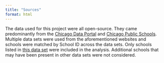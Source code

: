 ```yaml
---
title: "Sources"
format: html
---
```


The data used for this project were all open-source. They came predominantly from the [Chicago Data Portal](https://data.cityofchicago.org/) and [Chicago Public Schools](https://www.cps.edu/). Multiple data sets were used from the aforementioned websites and schools were matched by School ID across the data sets. Only schools listed in [this data set](https://data.cityofchicago.org/Education/Chicago-Public-Schools-School-Progress-Reports-SY2/2dn2-x66j/about_data) were included in the analysis. Additional schools that may have been present in other data sets were not considered.
